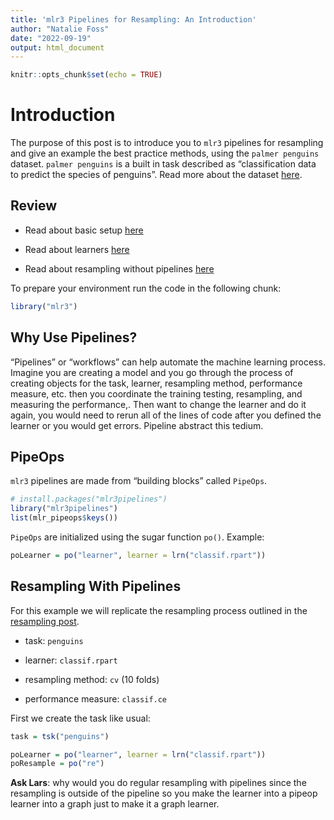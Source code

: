 ```yaml
---
title: 'mlr3 Pipelines for Resampling: An Introduction'
author: "Natalie Foss"
date: "2022-09-19"
output: html_document
---
```


```r
knitr::opts_chunk$set(echo = TRUE)
```

# Introduction

The purpose of this post is to introduce you to `mlr3` pipelines for resampling and give an example the best practice methods, using the `palmer penguins` dataset. `palmer penguins` is a built in task described as "classification data to predict the species of penguins". Read more about the dataset [here](https://mlr3.mlr-org.com/reference/mlr_tasks_penguins.html).

## Review

-   Read about basic setup [here](?)

-   Read about learners [here](?)

-   Read about resampling without pipelines [here](?)

To prepare your environment run the code in the following chunk:

```r
library("mlr3")
```

## Why Use Pipelines?

"Pipelines" or "workflows" can help automate the machine learning process. Imagine you are creating a model and you go through the process of creating objects for the task, learner, resampling method, performance measure, etc. then you coordinate the training testing, resampling, and measuring the performance,. Then want to change the learner and do it again, you would need to rerun all of the lines of code after you defined the learner or you would get errors. Pipeline abstract this tedium.

## PipeOps

`mlr3` pipelines are made from "building blocks" called `PipeOps`.

```r
# install.packages("mlr3pipelines")
library("mlr3pipelines")
list(mlr_pipeops$keys())
```

`PipeOps` are initialized using the sugar function `po()`. Example:

```r
poLearner = po("learner", learner = lrn("classif.rpart"))
```

## Resampling With Pipelines

For this example we will replicate the resampling process outlined in the [resampling post](?).

-   task: `penguins`

-   learner: `classif.rpart`

-   resampling method: `cv` (10 folds)

-   performance measure: `classif.ce`

First we create the task like usual:

```r
task = tsk("penguins")
```

```r
poLearner = po("learner", learner = lrn("classif.rpart"))
poResample = po("re")
```

**Ask Lars**: why would you do regular resampling with pipelines since the resampling is outside of the pipeline so you make the learner into a pipeop learner into a graph just to make it a graph learner.
